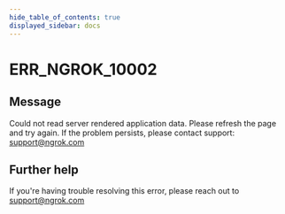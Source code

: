 ```yaml
---
hide_table_of_contents: true
displayed_sidebar: docs
---
```



# ERR_NGROK_10002

## Message

Could not read server rendered application data. Please refresh the page and try again. If the problem persists, please contact support: support@ngrok.com

<ErrorDetails error="err_ngrok_10002" />

## Further help

If you're having trouble resolving this error, please reach out to [support@ngrok.com](mailto:support@ngrok.com?subject=Help%20with%20ERR_NGROK_10002)
